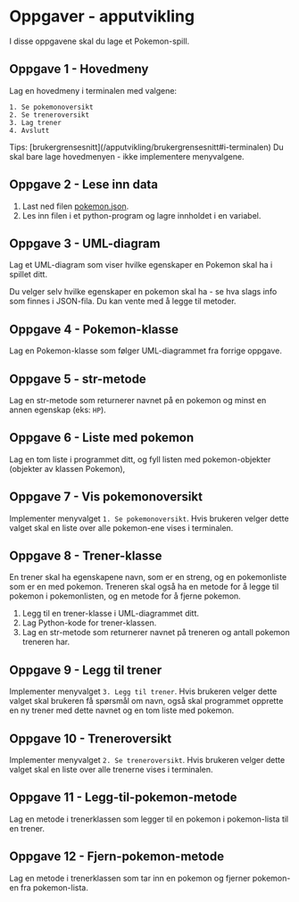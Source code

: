 
# Oppgaver - apputvikling

I disse oppgavene skal du lage et Pokemon-spill.

## Oppgave 1 - Hovedmeny

Lag en hovedmeny i terminalen med valgene:

```
1. Se pokemonoversikt
2. Se treneroversikt
3. Lag trener
4. Avslutt
```
<Callout>
    Tips: [brukergrensesnitt](/apputvikling/brukergrensesnitt#i-terminalen)
</Callout>
 
<Callout type="warning" emoji="⚠️">
    Du skal bare lage hovedmenyen - ikke implementere menyvalgene.
</Callout>

## Oppgave 2 - Lese inn data

1. Last ned filen [pokemon.json](https://raw.githubusercontent.com/thorcc/IT2-nettbok/main/pages/apputvikling/vedlegg/pokemon.json).
2. Les inn filen i et python-program og lagre innholdet i en variabel.

## Oppgave 3 - UML-diagram

Lag et UML-diagram som viser hvilke egenskaper en Pokemon skal ha i spillet ditt.

<Callout>
    Du velger selv hvilke egenskaper en pokemon skal ha - se hva slags info som finnes i JSON-fila.
</Callout>
<Callout type="info">
Du kan vente med å legge til metoder.
</Callout>

## Oppgave 4 - Pokemon-klasse

Lag en Pokemon-klasse som følger UML-diagrammet fra forrige oppgave.

## Oppgave 5 - str-metode

Lag en str-metode som returnerer navnet på en pokemon og minst en annen egenskap (eks: `HP`).

## Oppgave 6 - Liste med pokemon

Lag en tom liste i programmet ditt, og fyll listen med pokemon-objekter (objekter av klassen Pokemon),

## Oppgave 7 - Vis pokemonoversikt

Implementer menyvalget `1. Se pokemonoversikt`.
Hvis brukeren velger dette valget skal en liste over alle pokemon-ene vises i terminalen.

## Oppgave 8 - Trener-klasse

En trener skal ha egenskapene navn, som er en streng, og en pokemonliste som er en med pokemon.
Treneren skal også ha en metode for å legge til pokemon i pokemonlisten, og en metode for å fjerne pokemon.

1. Legg til en trener-klasse i UML-diagrammet ditt.
2. Lag Python-kode for trener-klassen.
3. Lag en str-metode som returnerer navnet på treneren og antall pokemon treneren har.

## Oppgave 9 - Legg til trener

Implementer menyvalget `3. Legg til trener`.
Hvis brukeren velger dette valget skal brukeren få spørsmål om navn, også skal programmet opprette en ny trener med dette navnet og en tom liste med pokemon.

## Oppgave 10 - Treneroversikt

Implementer menyvalget `2. Se treneroversikt`.
Hvis brukeren velger dette valget skal en liste over alle trenerne vises i terminalen.

## Oppgave 11 - Legg-til-pokemon-metode

Lag en metode i trenerklassen som legger til en pokemon i pokemon-lista til en trener.
## Oppgave 12 - Fjern-pokemon-metode

Lag en metode i trenerklassen som tar inn en pokemon og fjerner pokemon-en fra pokemon-lista.